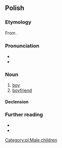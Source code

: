 ==Polish==

===Etymology===
From {{affix|pl|chłop|-ak}}.

===Pronunciation===
* {{pl-IPA}}
* {{audio|pl|pl-chłopak.ogg|Audio}}

===Noun===
{{pl-noun|m-pr|dim=chłopiec}}

# [[boy]]
# [[boyfriend]]

====Declension====
{{pl-decl-noun-masc-pers|chłopa|k|[[chłopacy]]/[[chłopaki]]}}

===Further reading===
* {{R:pl:WSJP}}
* {{R:PWN}}

[[Category:pl:Male children]]